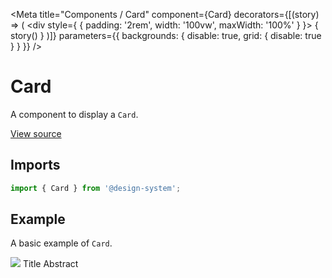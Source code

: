 
<Meta
  title="Components / Card"
  component={Card}
  decorators={[(story) => (
    <div style={ { padding: '2rem', width: '100vw', maxWidth: '100%' } }>
      { story() }
    </div>
  )]}
  parameters={{ backgrounds: { disable: true, grid: { disable: true } } }}
/>

# Card

A component to display a `Card`.

[View source](https://github.com/actarian/design-system/tree/main/@components/card)

## Imports

```js
import { Card } from '@design-system';
```

<!--
## Props

<ArgsTable of={CardProps} />
-->

## Example

A basic example of `Card`.

<Canvas>
  <Story name="Card">
    <Card type="beta" width="320px">
      <Media aspect={2 / 1}>
        <img src={'https://picsum.photos/640/320'} />
      </Media>
      <Card.Content>
        <Text type="6">Title</Text>
        <Text type="default">Abstract</Text>
      </Card.Content>
    </Card>
  </Story>
</Canvas>
